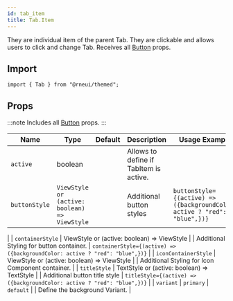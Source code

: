 ```yaml
---
id: tab_item
title: Tab.Item
---
```



<IconsStyle />

They are individual item of the parent Tab.
They are clickable and allows users to click and change Tab.
Receives all [Button](https://reactnativeelements.com/docs/button#props) props.

## Import

```tsx
import { Tab } from "@rneui/themed";
```

## Props

:::note
Includes all [Button](button#props) props.
:::
<div class='table-responsive'>

| Name                 | Type                                          | Default | Description | Usage Example                                     |
| -------------------- | --------------------------------------------- | ------- | ------------------------------------------------ | ------------ |
| `active`             | boolean                                       |         | Allows to define if TabItem is active.           |
| `buttonStyle`        | `ViewStyle or (active: boolean) => ViewStyle` |         | Additional button styles | `buttonStyle={(active) => ({backgroundColor: active ? "red": "blue",})}` 
|
| `containerStyle`     | ViewStyle or (active: boolean) => ViewStyle   |         | Additional Styling for button container.   | `containerStyle={(active) => ({backgroundColor: active ? "red": "blue",})}` |
| `iconContainerStyle` | ViewStyle or (active: boolean) => ViewStyle   |         | Additional Styling for Icon Component container. |
| `titleStyle`         | TextStyle or (active: boolean) => TextStyle   |         | Additional button title style                    | `titleStyle={(active) => ({backgroundColor: active ? "red": "blue",})}` |
| `variant`            | `primary` \| `default`                        |         | Define the background Variant.                   | 

</div>

